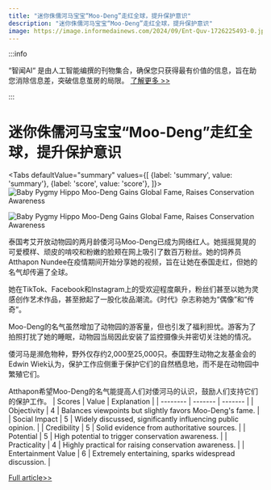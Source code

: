 ```yaml
---
title: "迷你侏儒河马宝宝“Moo-Deng”走红全球，提升保护意识"
description: "迷你侏儒河马宝宝“Moo-Deng”走红全球，提升保护意识"
image: https://image.informedainews.com/2024/09/Ent-Quv-1726225493-0.jpg
---
```



:::info

“智闻AI“ 是由人工智能编撰的刊物集合，确保您只获得最有价值的信息，旨在助您消除信息差，突破信息茧房的局限。  [了解更多 >>](/)

:::

# 迷你侏儒河马宝宝“Moo-Deng”走红全球，提升保护意识


<Tabs
	defaultValue="summary"
	values={[
	{label: 'summary', value: 'summary'},
	{label: 'score', value: 'score'},
]}>
<TabItem value="summary">
<img
  src="https://image.informedainews.com/2024/09/Ent-Quv-1726225493-0.jpg"
  alt="Baby Pygmy Hippo Moo-Deng Gains Global Fame, Raises Conservation Awareness"
/>

<img
  src="https://image.informedainews.com/2024/09/Ent-toE-1726225493-2.jpg"
  alt="Baby Pygmy Hippo Moo-Deng Gains Global Fame, Raises Conservation Awareness"
/>



泰国考艾开放动物园的两月龄倭河马Moo-Deng已成为网络红人。她摇摇晃晃的可爱模样、顽皮的啃咬和粉嫩的脸颊在网上吸引了数百万粉丝。她的饲养员Atthapon Nundee在疫情期间开始分享她的视频，旨在让她在泰国走红，但她的名气却传遍了全球。

她在TikTok、Facebook和Instagram上的受欢迎程度飙升，粉丝们甚至以她为灵感创作艺术作品，甚至掀起了一股化妆品潮流。《时代》杂志称她为“偶像”和“传奇”。

Moo-Deng的名气虽然增加了动物园的游客量，但也引发了福利担忧。游客为了拍照打扰了她的睡眠，动物园当局因此安装了监控摄像头并密切关注她的情况。

倭河马是濒危物种，野外仅存约2,000至25,000只。泰国野生动物之友基金会的Edwin Wiek认为，保护工作应侧重于保护它们的自然栖息地，而不是在动物园中繁殖它们。

Atthapon希望Moo-Deng的名气能提高人们对倭河马的认识，鼓励人们支持它们的保护工作。
</TabItem>
<TabItem value="score">
	| Scores     | Value   | Explanation |
	| -------- | ------- | ------- |
	| Objectivity  | 4    | Balances viewpoints but slightly favors Moo-Deng's fame.    |
	| Social Impact | 5     | Widely discussed, significantly influencing public opinion.    |
	| Credibility    | 5    | Solid evidence from authoritative sources.    |
	| Potential    | 5    | High potential to trigger conservation awareness.    |
	| Practicality    | 4    | Highly practical for raising conservation awareness.    |
	| Entertainment Value    | 6    | Extremely entertaining, sparks widespread discussion.    |
</TabItem>
</Tabs>

[Full article>>](https://www.theguardian.com/world/2024/sep/13/moo-deng-hippo-tiktok-khao-kheow-open-zoo-thailand-viral)
